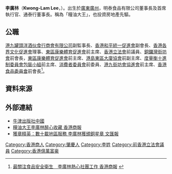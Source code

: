'''李廣林'''{{BBSHK}}{{MH}}（'''Kwong-Lam Lee'''，{{bd|1937年}}）。出生於[[廣東|廣東]][[廣州|廣州]]，明泰食品有限公司董事長及首席執行官、通泰行董事長。稱為「糧油大王」，也投資房地產先驅。

== 公職 ==
[[港九罐頭洋酒伙食行商會有限公司|港九罐頭洋酒伙食行商會有限公司]]副監事長、[[香港和平統一促進會|香港和平統一促進會]]副會長、[[香港各界文化促進會|香港各界文化促進會]]理事、[[東區康樂體育促進會|東區康樂體育促進會]]前主席、[[香港立法會|香港立法會]]前議員、[[銅鑼灣街坊會|銅鑼灣街坊會]]前會長，[[東區康樂體育促進會|東區康樂體育促進會]]前主席、[[港島東區大廈協會|港島東區大廈協會]]前副主席、[[度量衡十進制委員會包裝小組|度量衡十進制委員會包裝小組]]前主席、[[消費者委員會_(香港)|消費者委員會]]前委員、[[港九街坊會協進會|港九街坊會協進會]]前主席、[[香港食品委員會|香港食品委員會]]前會長<ref>[http://pdf.sznews.com/hkcd/2001/0319/newsfile/n98-2.htm 最關注食品安全衛生　李廣林熱心社團工作 香港商報] {{webarchive|url=https://web.archive.org/web/20040912111105/http://pdf.sznews.com/hkcd/2001/0319/newsfile/n98-2.htm |date=2004-09-12 }}</ref>。

== 資料來源 ==
<references />

== 外部連結 ==
* [http://www.oupchina.com.hk/at/covers/0195456173.pdf 牛津出版社中國] {{Wayback|url=http://www.oupchina.com.hk/at/covers/0195456173.pdf |date=20160305002831 }}
* [http://www.hkcd.com.hk/content/2010-02/12/content_2478582.htm 糧油大王李廣林醉心收藏 香港商報]{{dead link|date=2018年3月 |bot=InternetArchiveBot |fix-attempted=yes }}
* [http://paper.wenweipo.com/2006/07/26/HK0607260057.htm 獲章精英：數十載地區服務 李廣林獲頒銅星章 文匯報] {{Wayback|url=http://paper.wenweipo.com/2006/07/26/HK0607260057.htm |date=20210813075855 }}

{{感動香港}}

[[Category:香港商人|Category:香港商人]]
[[Category:肇慶人|Category:肇慶人]]
[[Category:李姓|Category:李姓]]
[[Category:前香港立法會議員|Category:前香港立法會議員]]
[[Category:香港億萬富豪|Category:香港億萬富豪]]